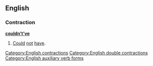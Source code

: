 ==English==

===Contraction===
'''[[could]][[n't|n’t]][['ve|’ve]]'''

# {{non-standard}} [[could|Could]] [[not]] [[have]].

[[Category:English contractions]]
[[Category:English double contractions]]
[[Category:English auxiliary verb forms]]